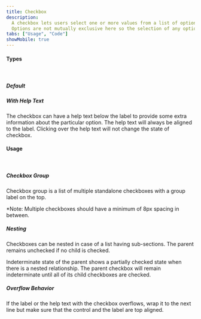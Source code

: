 ```yaml
---
title: Checkbox
description:
  A checkbox lets users select one or more values from a list of options.
  Options are not mutually exclusive here so the selection of any option won’t affect the other.
tabs: ["Usage", "Code"]
showMobile: true
---
```


#### Types

<br />

##### Default

<Preview name="checkbox-default" />

##### With Help Text

The checkbox can have a help text below the label to provide some extra information about the particular option.
The help text will always be aligned to the label. Clicking over the help text will not change the state of checkbox.

<Preview name="checkbox-with-help-text" />

#### Usage

<br />

##### Checkbox Group

Checkbox group is a list of multiple standalone checkboxes with a group label on the top.

\*Note: Multiple checkboxes should have a minimum of 8px spacing in between.

<Preview name="checkbox-checkbox-group" />

##### Nesting

Checkboxes can be nested in case of a list having sub-sections. The parent remains unchecked if no child is checked.

Indeterminate state of the parent shows a partially checked state when there is a nested relationship. The parent checkbox will remain indeterminate until all of its child checkboxes are checked.

<Preview name="checkbox-nested" />

##### Overflow Behavior

If the label or the help text with the checkbox overflows, wrap it to the next line but make sure that the control and the label are top aligned.

<Preview name="checkbox-overflow" />
